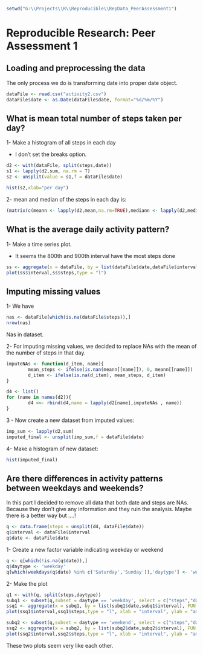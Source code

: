 ```r
setwd("G:\\Projects\\R\\Reproducible\\RepData_PeerAssessment1")
```

# Reproducible Research: Peer Assessment 1


## Loading and preprocessing the data

The only process we do is transforming date into proper date object.

```r
dataFile <- read.csv("activity2.csv")
dataFile$date <- as.Date(dataFile$date, format="%d/%m/%Y")
```

## What is mean total number of steps taken per day?
1- Make a histogram of all steps in each day

* I don't set the breaks option.

```r
d2 <- with(dataFile, split(steps,date))
s1 <- lapply(d2,sum, na.rm = T)
s2 <- unsplit(value = s1,f = dataFile$date)

hist(s2,xlab="per day")
```

2- mean and median of the steps in each day is:

```r
(matrix(c(meann <- lapply(d2,mean,na.rm=TRUE),mediann <- lapply(d2,median,na.rm=TRUE)), ncol = 2))
```

## What is the average daily activity pattern?
1- Make a time series plot.

* It seems the 800th and 900th interval have the most steps done
```r
ss <- aggregate(x = dataFile, by = list(dataFile$date,dataFile$interval), FUN = mean, na.rm = T)
plot(ss$interval,ss$steps,type = "l")
```

## Imputing missing values
1- We have
```r
nas <- dataFile[which(is.na(dataFile$steps)),]
nrow(nas)
```

Nas in dataset.

2- For imputing missing values, we decided to replace NAs with the mean of the number of steps in that day.
```r
imputeNAs <- function(d_item, name){
        mean_steps <- ifelse(is.nan(meann[[name]]), 0, meann[[name]])
        d_item <- ifelse(is.na(d_item), mean_steps, d_item)
}

d4 <- list()
for (name in names(d2)){
        d4 <<- rbind(d4,name = lapply(d2[name],imputeNAs , name))
}

```

3 - Now create a new dataset from imputed values:
```r
imp_sum <- lapply(d2,sum)
imputed_final <- unsplit(imp_sum,f = dataFile$date)

```

4- Make a histogram of new dataset:
```r
hist(imputed_final)
```

## Are there differences in activity patterns between weekdays and weekends?

In this part I decided to remove all data that both date and steps are NAs. Because they don't give any information and they ruin the analysis. Maybe there is a better way but ....!

```r
q <- data.frame(steps = unsplit(d4, dataFile$date))
q$interval <- dataFile$interval
q$date <- dataFile$date

```


1- Create a new factor variable indicating weekday or weekend
```r
q <- q[which(!is.na(q$date)),]
q$daytype <- 'weekday'
q[which(weekdays(q$date) %in% c('Saturday','Sunday')),'daytype'] <- 'weekend'
```

2- Make the plot
```r
q1 <- with(q, split(steps,daytype))
subq1 <- subset(q,subset = daytype == 'weekday', select = c("steps","date","interval"))
ssq1 <- aggregate(x = subq1, by = list(subq1$date,subq1$interval), FUN = mean)
plot(ssq1$interval,ssq1$steps,type = "l", xlab = "interval", ylab = "amount of steps during the week")

subq2 <- subset(q,subset = daytype == 'weekend', select = c("steps","date","interval"))
ssq2 <- aggregate(x = subq2, by = list(subq2$date,subq2$interval), FUN = mean)
plot(ssq2$interval,ssq2$steps,type = "l", xlab = "interval", ylab = "amount of steps in week ends")

```

These two plots seem very like each other.